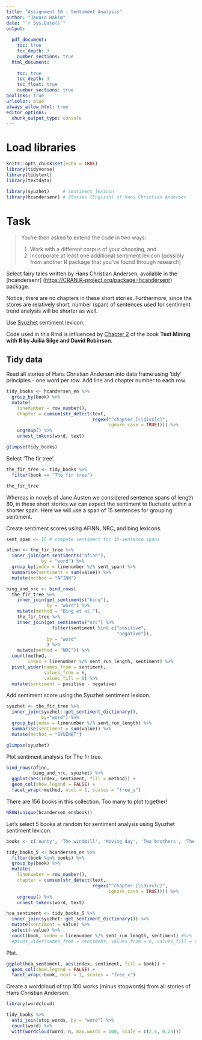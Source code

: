 ```yaml
---
title: "Assignment 10 - Sentiment Analysis"
author: "Jawaid Hakim"
date: "`r Sys.Date()`"
output:
  
  pdf_document: 
    toc: true
    toc_depth: 3
    number_sections: true
  html_document:
    
    toc: true
    toc_depth: 3
    toc_float: true
    number_sections: true
boxlinks: true
urlcolor: blue
always_allow_html: true
editor_options: 
  chunk_output_type: console
---
```


# Load libraries

```r
knitr::opts_chunk$set(echo = TRUE)
library(tidyverse)
library(tidytext)
library(textdata)

library(syuzhet)     # sentiment lexicon
library(hcandersenr) # Stories (English) of Hans Christian Andersen
```

# Task

> You're then asked to extend the code in two ways:
>
> 1.  Work with a different corpus of your choosing, and
> 2.  Incorporate at least one additional sentiment lexicon (possibly from another R package that you've found through research)

Select fairy tales written by Hans Christian Andersen, available in the [hcandersenr] (<https://CRAN.R-project.org/package=hcandersenr>) package.

Notice, there are no chapters in these short stories. Furthermore, since the stores are relatively short, number (span) of sentences used for sentiment trend analysis will be shorter as well.

Use [Syuzhet](https://cran.r-project.org/web/packages/syuzhet/vignettes/syuzhet-vignette.html) sentiment lexicon.

Code used in this Rmd is influenced by [Chapter 2](https://www.tidytextmining.com/sentiment.html) of the book **Text Mining with R by Juilia Silge and David Robinson**.

## Tidy data

Read all stories of Hans Christian Andersen into data frame using 'tidy' principles - one word per row. Add line and chapter number to each row.

```r
tidy_books <- hcandersen_en %>%
  group_by(book) %>%
  mutate(
    linenumber = row_number(),
    chapter = cumsum(str_detect(text, 
                                regex("^chapter [\\divxlc]", 
                                      ignore_case = TRUE)))) %>%
    ungroup() %>%
    unnest_tokens(word, text)

glimpse(tidy_books)
```

Select 'The fir tree'.

```r
the_fir_tree <- tidy_books %>% 
  filter(book == "The fir tree")

the_fir_tree
```

Whereas in novels of Jane Austen we considered sentence spans of length 80, in these short stories we can expect the sentiment to fluctuate within a shorter span. Here we will use a span of 15 sentences for grouping sentiment.

Create sentiment scores using AFINN, NRC, and bing lexicons.

```r
sent_span <- 15 # compute sentiment for 15-sentence spans

afinn <- the_fir_tree %>% 
  inner_join(get_sentiments("afinn"), 
             by = "word") %>% 
  group_by(index = linenumber %/% sent_span) %>% 
  summarise(sentiment = sum(value)) %>% 
  mutate(method = "AFINN")

bing_and_nrc <- bind_rows(
  the_fir_tree %>% 
    inner_join(get_sentiments("bing"), 
               by = "word") %>%
    mutate(method = "Bing et al."),
    the_fir_tree %>% 
    inner_join(get_sentiments("nrc") %>% 
                 filter(sentiment %in% c("positive", 
                                         "negative")),
               by = "word"
               ) %>%
    mutate(method = "NRC")) %>%
  count(method, 
        index = linenumber %/% sent_run_length, sentiment) %>%
  pivot_wider(names_from = sentiment,
              values_from = n,
              values_fill = 0) %>% 
  mutate(sentiment = positive - negative)

```

Add sentiment score using the Syuzhet sentiment lexicon.

```r
syuzhet <- the_fir_tree %>% 
  inner_join(syuzhet::get_sentiment_dictionary(), 
             by="word") %>% 
  group_by(index = linenumber %/% sent_run_length) %>% 
  summarise(sentiment = sum(value)) %>% 
  mutate(method = "SYUZHET")

glimpse(syuzhet)
```

Plot sentiment analysis for The fir tree.

```r
bind_rows(afinn, 
          bing_and_nrc, syuzhet) %>%
  ggplot(aes(index, sentiment, fill = method)) +
  geom_col(show.legend = FALSE) +
  facet_wrap(~method, ncol = 1, scales = "free_y")
```

There are 156 books in this collection. Too many to plot together!

```r
NROW(unique(hcandersen_en$book))
```

Let's select 5 books at random for sentiment analysis using Syuzhet sentiment lexicon.

```r
books <- c('Aunty', 'The windmill', 'Moving day', 'Two brothers', 'The fir tree')

tidy_books_5 <- hcandersen_en %>%
  filter(book %in% books) %>%
  group_by(book) %>%
  mutate(
    linenumber = row_number(),
    chapter = cumsum(str_detect(text, 
                                regex("^chapter [\\divxlc]", 
                                      ignore_case = TRUE)))) %>%
    ungroup() %>%
    unnest_tokens(word, text)

hca_sentiment <- tidy_books_5 %>%
  inner_join(syuzhet::get_sentiment_dictionary()) %>% 
  mutate(sentiment = value) %>%
  select(-value) %>%
  count(book, index = linenumber %/% sent_run_length, sentiment) #%>%
  #pivot_wider(names_from = sentiment, values_from = n, values_fill = 0) 

```

Plot.

```r
ggplot(hca_sentiment, aes(index, sentiment, fill = book)) +
  geom_col(show.legend = FALSE) +
  facet_wrap(~book, ncol = 1, scales = "free_x")
```

Create a wordcloud of top 100 works (minus stopwords) from all stories of Hans Christian Andersen.

```r
library(wordcloud)

tidy_books %>%
  anti_join(stop_words, by = "word") %>%
  count(word) %>%
  with(wordcloud(word, n, max.words = 100, scale = c(2.5, 0.25)))
```
